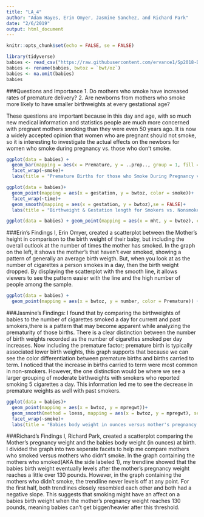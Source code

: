 ```yaml
---
title: "LA_4"
author: "Adam Hayes, Erin Omyer, Jasmine Sanchez, and Richard Park"
date: "2/6/2019"
output: html_document
---
```


```r
knitr::opts_chunk$set(echo = FALSE, se = FALSE)
```

```r
library(tidyverse)
babies <- read_csv("https://raw.githubusercontent.com/ervance1/Sp2018-Data-Science-repo/master/babies2a.dat")
babies <- rename(babies, bwtoz = `bwt/oz`)
babies <- na.omit(babies)
babies
```

###Questions and Importance
1. Do mothers who smoke have increased rates of premature delivery?
2. Are newborns from mothers who smoke more likely to have smaller birthweights at every gestational age?

These questions are important because in this day and age, with so much new medical information and statistics people are much more concerned with pregnant mothers smoking than they were even 50 years ago.  It is now a widely accepted opinion that women who are pregnant should not smoke, so it is interesting to investigate the actual effects on the newbors for women who smoke during pregnancy vs. those who don't smoke.

```r
ggplot(data = babies) +
  geom_bar(mapping = aes(x = Premature, y = ..prop.., group = 1, fill = smoke))+
  facet_wrap(~smoke)+
  labs(title = "Premature Births for those who Smoke During Pregnancy vs. Those Who Don't")

ggplot(data = babies)+
  geom_point(mapping = aes(x = gestation, y = bwtoz, color = smoke))+
  facet_wrap(~time)+
  geom_smooth(mapping = aes(x = gestation, y = bwtoz),se = FALSE)+
  labs(title = "Birthweight & Gestation length for Smokers vs. Nonsmokers")
```

```r
ggplot(data = babies) + geom_point(mapping = aes(x = mht, y = bwtoz), color = "blue", position = "jitter") + geom_smooth(mapping = aes(x = mht, y = bwtoz), color = "pink") + facet_wrap(~ time) + labs(title = "Mother's Height compared with Birthweight of Their Baby")
```

###Erin's Findings
I, Erin Omyer, created a scatterplot between the Mother's height in comparison to the birth weight of their baby, but including the overall outlook at the number of times the mother has smoked. In the graph on the left, it shows the mother's that haven't ever smoked, showing a pattern of generally an average birth weigth. But, when you look at as the number of cigarettes a person smokes in a day, then the birth weight dropped. By displaying the scatterplot with the smooth line, it allows viewers to see the pattern easier with the line and the high number of people among the sample.

```r
ggplot(data = babies) +
  geom_point(mapping = aes(x = bwtoz, y = number, color = Premature)) + labs(title = "Birthweight compared with # of Cigarettes Smoked by Mother")

```

###Jasmine's Findings:
I found that by comparing the birthweights of babies to the number of cigarettes smoked a day for current and past smokers,there is a pattern that may become apparent while analyzing the prematurity of those births. There is a clear distinction between the number of birth weights recorded as the number of cigarettes smoked per day increases. Now including the premature factor; premature birth is typically associated lower birth weights, this graph supports that because we can see the color differentiation between premature births and births carried to term. I noticed that the increase in births carried to term were most common in non-smokers. However, the one distinction would be where we see a larger grouping of moderate birthweights with smokers who reported smoking 5 cigarettes a day. This information led me to see the decrease in premature weights as well with past smokers.

```r
ggplot(data = babies)+
  geom_point(mapping = aes(x = bwtoz, y = mpregwt))+
  geom_smooth(method = loess, mapping = aes(x = bwtoz, y = mpregwt), se = FALSE)+
  facet_wrap(~smoke)+
  labs(title = "Babies body weight in ounces versus mother's pregnancy weight")
```

###Richard's Findings
I, Richard Park, created a scatterplot comparing the Mother's pregnancy weight and the babies body weight (in ounces) at birth. I divided the graph into two seperate facets to help me compare mothers who smoked versus mothers who didn't smoke. In the graph containing the mothers who smoked(AKA the side labeled 1), my trendline showed that the babies birth weight eventually levels after the mother's pregnancy weight reaches a little over 130 pounds. However, in the graph containing the mothers who didn't smoke, the trendline never levels off at any point. For the first half, both trendlines closely resembled each other and both had a negative slope. This suggests that smoking might have an affect on a babies birth weight when the mother's pregnancy weight reaches 130 pounds, meaning babies can't get bigger/heavier after this threshold.